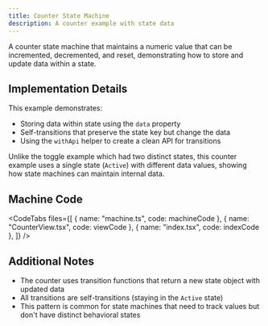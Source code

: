 ```yaml
---
title: Counter State Machine
description: A counter example with state data
---
```



A counter state machine that maintains a numeric value that can be incremented, decremented, and reset, demonstrating how to store and update data within a state.

<div className="not-content">
  <CounterExample client:visible />
</div>

## Implementation Details

This example demonstrates:

- Storing data within state using the `data` property
- Self-transitions that preserve the state key but change the data
- Using the `withApi` helper to create a clean API for transitions

Unlike the toggle example which had two distinct states, this counter example uses a single state (`Active`) with different data values, showing how state machines can maintain internal data.

## Machine Code

<CodeTabs
  files={[
    { name: "machine.ts", code: machineCode },
    { name: "CounterView.tsx", code: viewCode },
    { name: "index.tsx", code: indexCode },
  ]}
/>

## Additional Notes

- The counter uses transition functions that return a new state object with updated data
- All transitions are self-transitions (staying in the `Active` state)
- This pattern is common for state machines that need to track values but don't have distinct behavioral states
